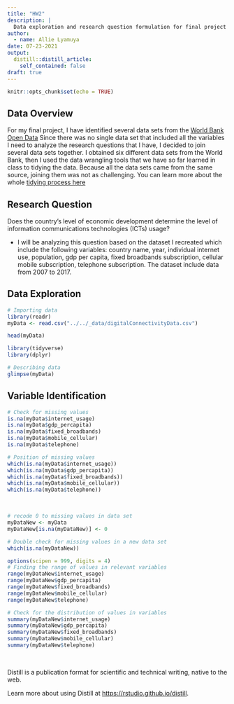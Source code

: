 ```yaml
---
title: "HW2"
description: |
  Data exploration and research question formulation for final project
author:
  - name: Allie Lyamuya
date: 07-23-2021
output:
  distill::distill_article:
    self_contained: false
draft: true
---
```



```r
knitr::opts_chunk$set(echo = TRUE)
```

## Data Overview

For my final project, I have identified several data sets from the [World Bank 
Open Data](https://data.worldbank.org) 
Since there was no single data set that included all the variables I need to 
analyze the research questions that I have, I decided to join several data sets 
together. I obtained six different data sets from the World Bank, then I used 
the data wrangling tools that we have so far learned in class to tidying the 
data. Because all the data sets came from the same source, joining
them was not as challenging. You can learn more about the whole [tidying process
here](https://rpubs.com/alyamuya/793043) 


## Research Question 

Does the country's level of economic development determine the level of 
information communications technologies (ICTs) usage? 

* I will be analyzing this question based on the dataset I recreated which
include the following variables: country name, year, individual internet use, 
population, gdp per capita, fixed broadbands subscription, cellular mobile
subscription, telephone subscription. The dataset include data from 2007 to 2017. 

## Data Exploration 

```r
# Importing data
library(readr)
myData <- read.csv("../../_data/digitalConnectivityData.csv")

head(myData)
```

```r
library(tidyverse)
library(dplyr)

# Describing data
glimpse(myData)
```


## Variable Identification

```r
# Check for missing values
is.na(myData$internet_usage)
is.na(myData$gdp_percapita)
is.na(myData$fixed_broadbands)
is.na(myData$mobile_cellular)
is.na(myData$telephone)

# Position of missing values
which(is.na(myData$internet_usage))
which(is.na(myData$gdp_percapita))
which(is.na(myData$fixed_broadbands))     
which(is.na(myData$mobile_cellular))
which(is.na(myData$telephone)) 
```

<br>

```r
# recode 0 to missing values in data set
myDataNew <- myData
myDataNew[is.na(myDataNew)] <- 0

# Double check for missing values in a new data set
which(is.na(myDataNew))

```


```r
options(scipen = 999, digits = 4)
# Finding the range of values in relevant variables 
range(myDataNew$internet_usage)
range(myDataNew$gdp_percapita)
range(myDataNew$fixed_broadbands)
range(myDataNew$mobile_cellular)
range(myDataNew$telephone)

# Check for the distribution of values in variables 
summary(myDataNew$internet_usage)
summary(myDataNew$gdp_percapita)
summary(myDataNew$fixed_broadbands)
summary(myDataNew$mobile_cellular)
summary(myDataNew$telephone)

```

<br>

Distill is a publication format for scientific and technical writing, native to the web.

Learn more about using Distill at <https://rstudio.github.io/distill>.


